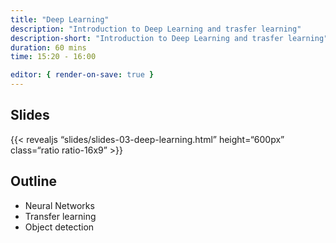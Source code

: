 ```yaml
---
title: "Deep Learning"
description: "Introduction to Deep Learning and trasfer learning"
description-short: "Introduction to Deep Learning and trasfer learning"
duration: 60 mins
time: 15:20 - 16:00

editor: { render-on-save: true }
---
```


## Slides

{{< revealjs "slides/slides-03-deep-learning.html" height="600px" class="ratio ratio-16x9" >}}


## Outline

- Neural Networks
- Transfer learning
- Object detection

